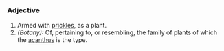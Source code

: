 ===Adjective===
#Armed with [[prickles]], as a plant.
#''(Botany):'' Of, pertaining to, or resembling, the family of plants of which the [[acanthus]] is the type.